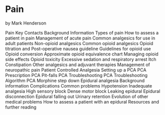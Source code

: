 # Pain {#pain}

by Mark Henderson

Pain
Key Contacts
Background Information
Types of pain
How to assess a patient in pain
Management of acute pain
Common analgesics for use in adult patients
Non-opioid analgesics
Common opioid analgesics
Opioid titration and Post-operative nausea guideline
Guidelines for opioid use
Opioid conversion
Approximate opioid equivalence chart
Managing opioid side effects
Opioid toxicity
Excessive sedation and respiratory arrest
Itch
Constipation
Other analgesics and adjuvant therapies
Management of neuropathic pain
Patient Controlled Analgesia
Setting up a PCA
PCA Prescription
PCA Pit-falls
PCA Troubleshooting
PCA Troubleshooting Algorithm
PCA Morphine step down
Epidural analgesia
Background information
Complications
Common problems
Hypotension
Inadequate analgesia
High sensory block
Dense motor block
Leaking epidural
Epidural disconnection
Epidural falling out
Urinary retention
Evolution of other medical problems
How to assess a patient with an epidural
Resources and further reading
